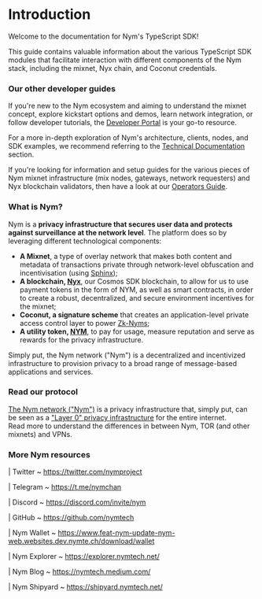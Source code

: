 # Introduction
 
Welcome to the documentation for Nym's TypeScript SDK! <br/>

This guide contains valuable information about the various TypeScript SDK modules that facilitate interaction with different components of the Nym stack, including the mixnet, Nyx chain, and Coconut credentials.


### Our other developer guides 

If you're new to the Nym ecosystem and aiming to understand the mixnet concept, explore kickstart options and demos, learn network integration, or follow developer tutorials, the [Developer Portal](https://nymtech.net/developers/) is your go-to resource.

For a more in-depth exploration of Nym's architecture, clients, nodes, and SDK examples, we recommend referring to the [Technical Documentation](https://nymtech.net/docs/) section.

If you're looking for information and setup guides for the various pieces of Nym mixnet infrastructure (mix nodes, gateways, network requesters) and Nyx blockchain validators, then have a look at our [Operators Guide](https://nymtech.net/operators/introduction.html). 


### What is Nym?
Nym is a **privacy infrastructure that secures user data and protects against surveillance at the network level**. 
The platform does so by  leveraging different technological components:
 - **A Mixnet**, a type of overlay network that makes both content and metadata of transactions private through network-level obfuscation and incentivisation (using [Sphinx](https://blog.nymtech.net/sphinx-tl-dr-the-data-packet-that-can-anonymize-bitcoin-and-the-internet-18d152c6e4dc));
- **A blockchain,  [Nyx](https://blog.nymtech.net/nym-is-not-a-blockchain-but-it-is-powered-by-one-4bb16ef16587)**, our Cosmos SDK blockchain, to allow for us to use payment tokens in the form of NYM, as well as smart contracts, in order to create a robust, decentralized, and secure environment incentives for the mixnet; 
- **Coconut, a signature scheme** that creates an application-level private access control layer to power [Zk-Nyms](https://blog.nymtech.net/zk-nyms-are-here-a-major-milestone-towards-a-market-ready-mixnet-a3470c9ab10a);
- **A utility token, [NYM](https://blog.nymtech.net/nym-tokens-where-do-they-live-and-how-are-they-distributed-cross-chain-8d134bf9c41f)**, to pay for usage, measure reputation and serve as rewards for the privacy infrastructure.

Simply put, the Nym network ("Nym") is a decentralized and incentivized infrastructure to provision privacy to a broad range of message-based applications and services. 



### Read our protocol

[The Nym network ("Nym")](https://www.feat-nym-update-nym-web.websites.dev.nymte.ch/nym-whitepaper.pdf) is a privacy infrastructure that, simply put, can be seen as a ["Layer 0" privacy infrastructure](https://blog.nymtech.net/nym-layer-0-privacy-infrastructure-for-the-whole-internet-e53238f9b8e7) for the entire internet.  
Read more to understand the differences in between Nym, TOR (and other mixnets) and VPNs.


 ### More Nym resources
| Twitter ~ https://twitter.com/nymproject

| Telegram ~ https://t.me/nymchan

| Discord ~ https://discord.com/invite/nym

| GitHub ~ https://github.com/nymtech

| Nym Wallet ~ https://www.feat-nym-update-nym-web.websites.dev.nymte.ch/download/wallet

| Nym Explorer ~ https://explorer.nymtech.net/

| Nym Blog ~ https://nymtech.medium.com/

| Nym Shipyard ~ https://shipyard.nymtech.net/



